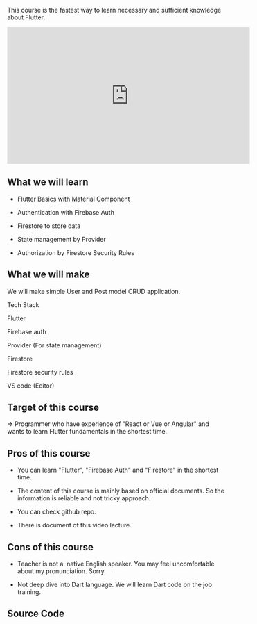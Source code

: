 
This course is the fastest way to learn necessary and sufficient knowledge about Flutter.

<iframe width="560" height="315" src="https://www.youtube.com/embed/qM9YWxh-Mj4" frameborder="0" allow="accelerometer; autoplay; encrypted-media; gyroscope; picture-in-picture" allowfullscreen></iframe>

## What we will learn

- Flutter Basics with Material Component

- Authentication with Firebase Auth

- Firestore to store data

- State management by Provider

- Authorization by Firestore Security Rules

## What we will make

We will make simple User and Post model CRUD application.

Tech Stack

Flutter

Firebase auth

Provider (For state management)

Firestore

Firestore security rules

VS code (Editor)

## Target of this course

=> Programmer who have experience of "React or Vue or Angular" and wants to learn Flutter fundamentals in the shortest time.

## Pros of this course

- You can learn "Flutter", "Firebase Auth" and "Firestore" in the shortest time.

- The content of this course is mainly based on official documents. So the information is reliable and not tricky approach.

- You can check github repo.

- There is document of this video lecture.

## Cons of this course

- Teacher is not a  native English speaker. You may feel uncomfortable about my pronunciation. Sorry.

- Not deep dive into Dart language. We will learn Dart code on the job training.


## Source Code
<Microlink url='https://github.com/KohheePeace/flutter_firebase_firestore_crud2a' />
